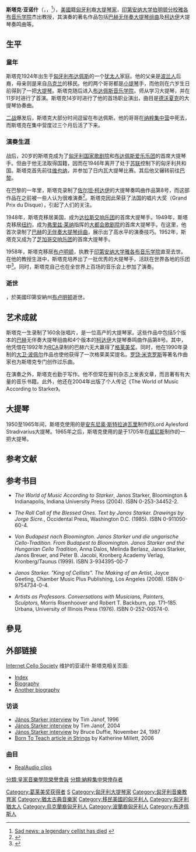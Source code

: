 {{noteTA
|1=zh-tw:史塔克; zh-cn:斯塔克;
}}
{{Eastern name order|匈牙利语|匈牙利人名}}
{{Infobox musical artist
| name        = 斯塔克·亞諾什<br>Starker János
| Background  = non_vocal_instrumentalist
| image       = János Starker.jpg
| image_size  = 
| caption     = 2009年的斯塔克·亞諾什
| birth_date  = {{birth date|1924|7|5}}
| birth_place = {{flag|Kingdom of Hungary}}[[布达佩斯|布达佩斯]]
| death_date  = {{death date and age|2013|4|28|1924|7|5}}
| death_place = {{USA}}[[印地安納州|印地安納州]][[布卢明顿_(印第安纳州)|布盧明頓]]  
| alma_mater  = [[李斯特音乐学院|布达佩斯音乐学院]]
| Instrument  = [[大提琴|大提琴]]
| Genre       = [[古典音乐|古典音乐]]
| Occupation  = [[大提琴|大提琴家]]
| Years_active= 
| spouse      = 
| children    = 
| signature   = 
| URL         = 
}}

'''斯塔克·亚诺什'''（{{lang-hu|'''Starker János'''}}，{{lang-he|'''יאנוש סטארקר'''}}，{{bd|1924年|7月5日|2013年|4月28日|catIdx=S}}<ref name="death">[http://www.artsjournal.com/slippeddisc/2013/04/sad-news-a-legendary-cellist-has-died.html Sad news: a legendary cellist has died] {{webarchive|url=https://web.archive.org/web/20130501074336/http://www.artsjournal.com/slippeddisc/2013/04/sad-news-a-legendary-cellist-has-died.html |date=2013-05-01 }}</ref>），[[美國|美國]]籍[[匈牙利|匈牙利]]裔[[大提琴|大提琴家]]，[[印第安纳大学伯明顿分校|印第安纳大学伯明顿分校]][[印第安纳大学#積可斯音樂學院_（Jacobs_School_of_Music）|雅各布音乐学院]]杰出教授，其演奏的著名作品包括[[巴赫|巴赫]][[无伴奏大提琴组曲|无伴奏大提琴组曲]]及[[柯达伊|柯达伊]]大提琴奏鸣曲等。

==生平==
===童年===
斯塔克1924年出生于[[匈牙利|匈牙利]][[布达佩斯|布达佩斯]]的一个[[犹太人|犹太人]]家庭。他的父亲是[[波兰人|波兰人]]后裔，母亲则是来自[[乌克兰|乌克兰]]的移民。他的两个哥哥都是[[小提琴|小提琴]]手，而他则在六岁生日前得到了一把[[大提琴|大提琴]]。斯塔克随后进入[[李斯特音乐学院|布达佩斯音乐学院]]，师从{{Link-en|阿道夫·希弗|Adolf Schiffer}}学习大提琴，并在11岁时进行了首演。斯塔克14岁时进行了他的首场职业演出，曲目是[[德沃夏克|德沃夏克]]的大提琴协奏曲。

[[二战|二战]]爆发后，斯塔克大部分时间逗留在布达佩斯。他的哥哥在[[纳粹集中营|纳粹集中营]]中死去，而斯塔克在集中营度过三个月后活了下来。

===演奏生涯===
战后，20岁的斯塔克成为了[[匈牙利国家歌剧院|匈牙利国家歌剧院]]和[[布达佩斯爱乐乐团|布达佩斯爱乐乐团]]的首席大提琴手。但由于他无法取得国籍，因而在1946年离开了处于[[苏联|苏联]]控制下的匈牙利共和国。斯塔克首先前往[[维也纳|维也纳]]，并参加了日内瓦大提琴比赛。其后他又辗转前往[[巴黎|巴黎]]。

在巴黎的一年里，斯塔克录制了[[佐尔坦·柯达伊|佐尔坦·柯达伊]]的大提琴奏鸣曲作品第8号，而这部作品在之前被一些人认为很难演奏<ref>{{Cite web |url=http://www.youtube.com/watch?v=4MEUIGjfHNw&feature=related |title=Kodaly Cello (Solo) Sonata |accessdate=2013-04-30 |archive-date=2016-04-10 |archive-url=https://web.archive.org/web/20160410035715/https://www.youtube.com/watch?v=4MEUIGjfHNw&feature=related |dead-url=no }}</ref>。斯塔克因此荣获了法国的唱片大奖（Grand Prix du Disque），引起了人们的关注。

1948年，斯塔克移居美国，成为[[达拉斯交响乐团|达拉斯交响乐团]]的首席大提琴手。1949年，斯塔克移居[[纽约|纽约]]，成为[[弗里兹·莱纳|弗里兹·莱纳]]指挥的[[大都会歌剧院|大都会歌剧院]]的首席大提琴手。在这里，他首次录制了[[巴赫|巴赫]]的[[无伴奏大提琴组曲|无伴奏大提琴组曲]]，展示出了高水平的演奏技巧。1952年，斯塔克又成为了[[芝加哥交响乐团|芝加哥交响乐团]]的首席大提琴手。

1958年，斯塔克移居[[布卢明顿_(印第安纳州)|布卢明顿]]，执教于[[印第安纳大学|印第安纳大学]][[印第安纳大学#積可斯音樂學院_（Jacobs_School_of_Music）|雅各布音乐学院]]直至去世。在他的教授生涯中，斯塔克培养出了一批优秀的大提琴手，活跃在世界各地的乐团中<ref>{{Cite web |url=http://www.cello.org/Newsletter/Articles/hoffman.htm |title=Conversation with Gary Hoffman (one of Starker's students) |accessdate=2013-04-30 |archive-date=2011-06-22 |archive-url=https://web.archive.org/web/20110622001137/http://www.cello.org/Newsletter/Articles/hoffman.htm |dead-url=no }}</ref>。同时，斯塔克自己也在全世界上百场的音乐会上参加了演奏。

===逝世===
{{fulldate|2013-04-28}}，於美國印第安納州[[布卢明顿_(印第安纳州)|布卢明顿]]逝世。{{r|death}}

==艺术成就==
斯塔克一生录制了160余张唱片，是一位高产的大提琴家。这些作品中包括5个版本的[[巴赫|巴赫]]无伴奏大提琴组曲和4个版本的[[柯达伊|柯达伊]]大提琴奏鸣曲作品第8号。其中，他凭借在1992年为[[RCA|RCA]]录制的巴赫六无大赢得了[[格莱美奖|格莱美奖]]。同时，他在1990年录制的[[大卫·波佩尔|大卫·波佩尔]]作品也使他获得了一次格莱美奖提名。[[罗饶·米克罗斯|罗饶·米克罗斯]]等著名作曲家也为斯塔克专门创作过乐曲。

在演奏之外，斯塔克也勤于写作。他不但常在报刊杂志上发表文章，而且著有有大量的音乐书籍。此外，他还在2004年出版了个人传记《The World of Music According to Starker》。

==大提琴==
1950至1965年间，斯塔克使用的是[[安东尼奥·斯特拉迪瓦里|安东尼奥·斯特拉迪瓦里]]制作的Lord Aylesford Stradivarius大提琴。1965年之后，斯塔克使用的是{{link-en|马特奥·戈夫里勒|Matteo Goffriller}}于1705年在[[威尼斯|威尼斯]]制作的一把大提琴。

==参考文献==
{{reflist}}

==参考书目==
*''The World of Music According to Starker'', Janos Starker, Bloomington & Indianapolis, Indiana University Press (2004).  ISBN 0-253-34452-2.

*''The Roll Call of the Blessed Ones.  Text by Janos Starker.  Drawings by Jorge Sicre.'', Occidental Press, Washington D.C. (1985).  ISBN 0-911050-60-4.

* ''Von Budapest nach Bloomington.  Janos Starker und die ungarische Cello-Tradition.  From Budapest to Bloomington.  Janos Starker and the Hungarian Cello Tradition'', Anna Dalos, Melinda Berlasz, Janos Starker, Janos Breuer, and Peter B. Jacobi, Kronberg Academy Verlag, Kronberg/Taunus (1999).  ISBN 3-934395-00-7

*''Janos Starker.  "King of Cellists".  The Making of an Artist,'' Joyce Geeting, Chamber Music Plus Publishing, Los Angeles (2008).  ISBN 0-9754734-0-4.

*''Artists as Professors.  Conversations with Musicians, Painters, Sculptors,'' Morris Risenhoover and Robert T. Backburn, pp. 171–185. Urbana, University of Illinois Press (1976).  ISBN 0-252-00574-0.

== 參見 ==
{{portal|古典音樂}}

==外部链接==
[http://www.cello.org Internet Cello Society] {{Wayback|url=http://www.cello.org/ |date=20070210035259 }}维护的亚诺什·斯塔克相关页面:
* [http://www.cello.org/cnc/starker/starcont.htm Index] {{Wayback|url=http://www.cello.org/cnc/starker/starcont.htm |date=20051220034847 }}
* [http://www.cello.org/cnc/starker/mayerbio.htm Biography] {{Wayback|url=http://www.cello.org/cnc/starker/mayerbio.htm |date=20060501052132 }}
* [http://www.cello.org/cnc/starker/applebio.htm Another biography] {{Wayback|url=http://www.cello.org/cnc/starker/applebio.htm |date=20051218074730 }}
===访谈===
* [http://www.cello.org/Newsletter/Articles/starker.html János Starker interview] {{Wayback|url=http://www.cello.org/Newsletter/Articles/starker.html |date=20060301102907 }} by Tim Janof, 1996
* [http://www.cello.org/Newsletter/Articles/starker2/starker2.htm János Starker interview] {{Wayback|url=http://www.cello.org/Newsletter/Articles/starker2/starker2.htm |date=20060826225926 }} by Tim Janof, 2004
* [http://www.bruceduffie.com/starker.html János Starker interview] {{Wayback|url=http://www.bruceduffie.com/starker.html |date=20130508145444 }} by Bruce Duffie, November 24, 1987
* [http://www.allthingsstrings.com/article/141/141,3705,Feature-1.asp Born To Teach article in Strings] {{Wayback|url=http://www.allthingsstrings.com/article/141/141,3705,Feature-1.asp |date=20090214151522 }} by Katherine Millett, 2006
===曲目===
* [http://www.cello.org/cnc/starker/staraudi.htm RealAudio clips] {{Wayback|url=http://www.cello.org/cnc/starker/staraudi.htm |date=20060115010900 }}

{{Authority control}}
{{DEFAULTSORT:Starker János}}
[[Category:葛莱美奖获得者|Category:葛莱美奖获得者]]
[[分類:皇家音樂學院榮譽會員|分類:皇家音樂學院榮譽會員]]
[[Category:大提琴家|S]]
[[Category:匈牙利大提琴家|Category:匈牙利大提琴家]]
[[Category:匈牙利音樂教育家|Category:匈牙利音樂教育家]]
[[Category:猶太古典音樂家|Category:猶太古典音樂家]]
[[分類:納粹集中營倖存者|分類:納粹集中營倖存者]]
[[Category:移民美國的匈牙利人|Category:移民美國的匈牙利人]]
[[Category:匈牙利猶太人|Category:匈牙利猶太人]]
[[Category:烏克蘭裔匈牙利人|Category:烏克蘭裔匈牙利人]]
[[Category:波蘭裔匈牙利人|Category:波蘭裔匈牙利人]]
[[Category:布達佩斯人|Category:布達佩斯人]]
